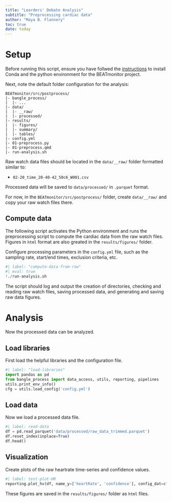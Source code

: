 ```yaml
---
title: "Learders' Debate Analysis"
subtitle: "Preprocessing cardiac data"
author: "Maya B. Flannery"
toc: true
date: today
---
```


# Setup

Before running this script, ensure you have follwed the 
[instructions](https://github.com/beatlab-mcmaster/BEATmonitor/tree/main/src/postprocess) 
to install Conda and the python environment for the BEATmonitor project.

Next, note the default folder configuration for the analysis:

```raw
BEATmonitor/src/postprocess/
|- bangle_process/
|  |- ...
|- data/
|  |- __raw/
|  |- processed/
|- results/
|  |- figures/
|  |- summary/
|  |- tables/
|- config.yml
|- 01-preprocess.py
|- 01-preprocess.qmd
|- run-analysis.sh
```

Raw watch data files should be located in the `data/__raw/` folder formatted similar to:

- `02-20_time_20-40-42_50c6_W001.csv`

Processed data will be saved to `data/processed/` in `.parquet` format.

::: {.callout-note}
For now, in the `BEATmonitor/src/postprocess/` folder, create `data/__raw/` and
copy your raw watch files there.
:::

## Compute data

The following script activates the Python environment and runs the preprocessing 
script to compute the cardiac data from the raw watch files. Figures in `html` format
are also greated in the `results/figures/` folder.

::: {.callout-tip}
Configure processing parameters in the `config.yml` file, such as the sampling 
rate, start/end times, exclusion criteria, etc.
:::

```python
#| label: "compute-data-from-raw"
#| eval: true
!./run-analysis.sh
```

The script should log and output the creation of directories, checking and reading
raw watch files, saving processed data, and generating and saving raw data figures.

# Analysis

Now the processed data can be analyzed.

## Load libraries

First load the helpful libraries and the configuration file.

```python
#| label: "load-libraries"
import pandas as pd
from bangle_process import data_access, utils, reporting, pipelines
utils.print_env_info()
cfg = utils.load_config('config.yml')
```

## Load data

Now we load a processed data file. 

```python
#| label: read-data
df = pd.read_parquet('data/processed/raw_data_trimmed.parquet')
df.reset_index(inplace=True)
df.head()
```

## Visualization

Create plots of the raw heartrate time-series and confidence values.

```python
#| label: test-plot-HR
reporting.plot_hv(df, name_y=['heartRate', 'confidence'], config_dat=cfg)
```

::: {.callout-note}
These figures are saved in the `results/figures/` folder as `html` files.
:::




